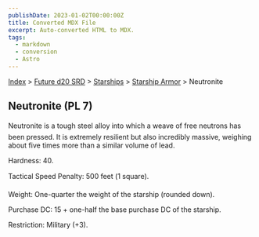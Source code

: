 ```yaml
---
publishDate: 2023-01-02T00:00:00Z
title: Converted MDX File
excerpt: Auto-converted HTML to MDX.
tags:
  - markdown
  - conversion
  - Astro
---
```






[Index](-index) > [Future d20 SRD](future-d20-srd-index) > [Starships](future-d20-srd-starships-index) > [Starship Armor](future-d20-srd-starships-starship-armor-index) > Neutronite




## Neutronite (PL 7)


Neutronite is a tough steel alloy into which a weave of free neutrons has been pressed. It is extremely resilient but also incredibly massive, weighing about five times more than a similar volume of lead.


Hardness: 40.


Tactical Speed Penalty: 500 feet (1 square).


Weight: One-quarter the weight of the starship (rounded down).


Purchase DC: 15 + one-half the base purchase DC of the starship.


Restriction: Military (+3).



